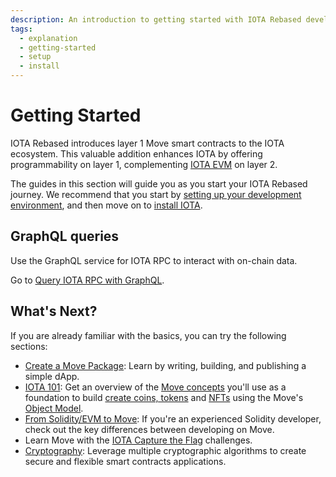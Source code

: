 ```yaml
---
description: An introduction to getting started with IOTA Rebased development.
tags:
  - explanation
  - getting-started
  - setup
  - install
---
```


# Getting Started

IOTA Rebased introduces layer 1 Move smart contracts to the IOTA ecosystem. This valuable addition enhances IOTA by
offering programmability on layer 1, complementing [IOTA EVM](../../about-iota/about-iota.mdx#iota-evm-and-shimmer-evm) on layer 2.

The guides in this section will guide you as you start your IOTA Rebased journey. We recommend that you start
by [setting up your development environment](iota-environment.mdx), and then move on
to [install IOTA](install-iota.mdx).

## GraphQL queries

Use the GraphQL service for IOTA RPC to interact with on-chain data. 

Go to [Query IOTA RPC with GraphQL](graphql-rpc.mdx).

## What's Next?

If you are already familiar with the basics, you can try the following sections:

- [Create a Move Package](create-a-package.mdx): Learn by writing, building, and publishing a simple dApp.
- [IOTA 101](../iota-101/iota-101.mdx): Get an overview of
  the [Move concepts](../iota-101/move-overview/move-overview.mdx) you'll use as a foundation to
  build [create coins, tokens](../iota-101/create-coin/create-coin.mdx) and [NFTs](../iota-101/nft/create-nft.mdx) using the
  Move's [Object Model](../iota-101/objects/object-model.mdx).
- [From Solidity/EVM to Move](../evm-to-move/evm-to-move.mdx): If you're an experienced Solidity developer, check out
  the key differences between developing on Move.
- Learn Move with the [IOTA Capture the Flag](../iota-move-ctf/introduction.mdx) challenges.
- [Cryptography](../cryptography.mdx): Leverage multiple cryptographic algorithms to
  create secure and flexible smart contracts applications.